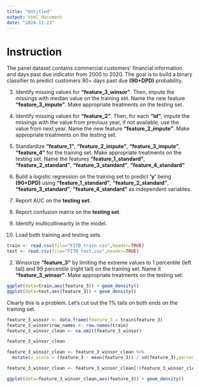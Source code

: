 ```yaml
---
title: "Untitled"
output: html_document
date: "2024-11-23"
---
```


# Instruction

The panel dataset contains commercial customers' financial information and days past due indicator from 2000 to 2020. The goal is to build a binary classifier to predict customers 90+ days past due **(90+DPD)** probability.

3.  Identify missing values for **"feature_3_winsor"**. Then, impute the missings with median value on the training set. Name the new feature **"feature_3_impute"**. Make appropriate treatments on the testing set.

4.  Identify missing values for **"feature_2"**. Then, for each **"id"**, impute the missings with the value from previous year, if not available, use the value from next year. Name the new feature **"feature_2_impute"**. Make appropriate treatments on the testing set.

5.  Standardize **"feature_1"**, **"feature_2_impute"**, **"feature_3_impute"**, **"feature_4"** for the training set. Make appropriate treatments on the testing set. Name the features **"feature_1_standard"**, **"feature_2_standard"**, **"feature_3_standard"**, **"feature_4_standard"**

6.  Build a logistic regression on the training set to predict **'y'** being **(90+DPD)** using **"feature_1_standard"**, **"feature_2_standard"**, **"feature_3_standard"**, **"feature_4_standard"** as independent variables.

7.  Report AUC on the **testing set**.

8.  Report confusion matrix on the **testing set**.

9.  Identify multicollinearity in the model.

10. Load both training and testing sets.

```r
train <- read.csv(file="FITB_train.csv",header=TRUE)
test <- read.csv(file="FITB_test.csv",header=TRUE)
```

2.  Winsorize **"feature_3"** by limiting the extreme values to 1 percentile (left tail) and 99 percentile (right tail) on the training set. Name it **"feature_3_winsor"**. Make appropriate treatments on the testing set.

```r
ggplot(data=train,aes(feature_3)) + geom_density()
ggplot(data=test,aes(feature_3)) + geom_density()
```

Clearly this is a problem. Let's cut out the 1% tails on both ends on the training set. 

```r
feature_3_winsor <- data.frame(feature_3 = train$feature_3)
feature_3_winsor$row_names <- row.names(train)
feature_3_winsor_clean <- na.omit(feature_3_winsor)

feature_3_winsor_clean

feature_3_winsor_clean <- feature_3_winsor_clean %>%
  mutate(z_score = (feature_3 - mean(feature_3)) / sd(feature_3),percentile = ecdf(feature_3)(feature_3) * 100)

feature_3_winsor_clean <- feature_3_winsor_clean[!(feature_3_winsor_clean[, 4] < 1 | feature_3_winsor_clean[, 4] > 99), ]

ggplot(data=feature_3_winsor_clean,aes(feature_3)) + geom_density()


```








